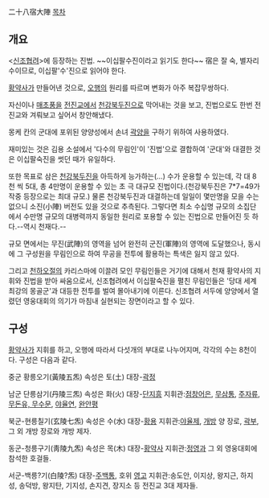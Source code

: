 二十八宿大陣
[[목차]]
== 개요 ==

<[[신조협려]]>에 등장하는 진법. ~~이십팔수진이라고 읽기도 한다~~ 宿은 잘 숙, 별자리 수이므로, 이십팔'수'진으로 읽어야 한다.

[[황약사]]가 만들어낸 것으로, [[오행]]의 원리를 따르며 변화가 아주 복잡무쌍하다.

자신이나 [[매초풍]]을 [[전진교]]에서 [[천강북두진]]으로 막어내는 것을 보고, 진법으로도 한번 전진교와 겨뤄보고 싶어서 창안해냈다.

몽케 칸의 군대에 포위된 양양성에서 손녀 [[곽양]]을 구하기 위하여 사용하였다.

재미있는 것은 김용 소설에서 '다수의 무림인'이 '진법'으로 결합하여 '군대'와 대결한 것은 이십팔숙진을 썻던 때가 유일하다.

또한 목표로 삼은 [[천강북두진]]을 아득하게 능가하는(...) 수가 운용할 수 있는데, 각 대 8천 씩 5대, 총 4만명이 운용할 수 있는 초 극 대규모 진법이다.(천강북두진은 7*7=49가 작중 등장으로는 최대 규모.) 물론 천강북두진과 대결하는데 일일이 몇만명을 모을 수는 없으니 소진(小陣) 버전도 있을 것으로 추측된다. 그렇다면 최소 수십명 규모의 소집단에서 수만명 규모의 대병력까지 동일한 원리로 포용할 수 있는 진법으로 만들어진 듯 하다.--역시 천재다.--

규모 면에서는 무진(武陣)의 영역을 넘어 완전히 군진(軍陣)의 영역에 도달했으나, 동시에 그 구성원을 무림인으로 하여 무공을 전투에 활용하는 특색은 잃지 않고 있다.

그리고 [[천하오절]]의 카리스마에 이끌려 모인 무림인들은 거기에 대해서 천재 황약사의 지휘와 진법을 받아 싸움으로서, 신조협려에서 이십팔숙진을 펼친 무림인들은 '당대 세계 최강의 몽골군'과 대등한 전투를 벌여 몰아내기에 이른다. 신조협려 서두에 양양에서 열렸던 영웅대회의 의기가 마침내 실현되는 장면이라고 할 수 있다.

== 구성 ==
[[황약사]]가 지휘를 하고, 오행에 따라서 다섯개의 부대로 나누어지며, 각각의 수는 8천이다. 구성은 다음과 같다.

중군 황릉오기(黃陵五炁) 속성은 토(土)
대장-[[곽정]]

남군 단릉삼기(丹陵三炁) 속성은 화(火)
대장-[[단지흥]]
지휘관:[[점창어은]], [[무삼통]], [[주자류]], [[무돈유, 무수문]], [[야율연]], [[완안평]]

북군-현릉칠기(玄陵七炁) 속성은 수(水)
대장-[[황용]]
지휘관:[[야율제]], [[개방]] 양 장로, [[곽부]], 그 외 개방 장로와 개방 제자.

동군-청릉구기(靑陵九炁) 속성은 목(木)
대장-[[황약사]]
지휘관:[[정영]]과 그 외 영웅대회에 참석한 호걸들.

서군-백릉?기(白陵?炁)
대장-[[주백통]], 호위 [[영고]]
지휘관:송도안, 이지상, 왕지근, 하지성, 송덕방, 왕지탄, 기지성, 손지견, 장지소 등 전진교 3대 제자들.
